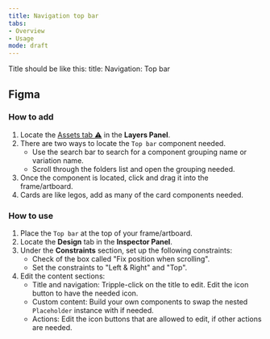 ```yaml
---
title: Navigation top bar 
tabs: 
- Overview
- Usage
mode: draft
---
```


Title should be like this: 
title: Navigation: Top bar 

## Figma

### How to add

1. Locate the [Assets tab :warning:]() in the **Layers Panel**.
2. There are two ways to locate the `Top bar` component needed. 
	* Use the search bar to search for a component grouping name or variation name.
	* Scroll through the folders list and open the grouping needed.
3. Once the component is located, click and drag it into the frame/artboard. 
4. Cards are like legos, add as many of the card components needed.


### How to use

1. Place the `Top bar` at the top of your frame/artboard. 
2. Locate the **Design** tab in the **Inspector Panel**.
3. Under the **Constraints** section, set up the following constraints:   
    * Check of the box called "Fix position when scrolling".
    * Set the constraints to "Left & Right" and "Top".
4. Edit the content sections: 
    * Title and navigation: Tripple-click on the title to edit. Edit the icon button to have the needed icon. 
    * Custom content: Build your own components to swap the nested `Placeholder` instance with if needed. 
    * Actions: Edit the icon buttons that are allowed to edit, if other actions are needed. 
